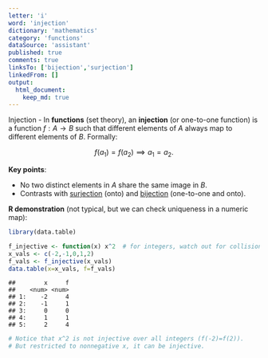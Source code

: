 ```yaml
---
letter: 'i'
word: 'injection'
dictionary: 'mathematics'
category: 'functions'
dataSource: 'assistant'
published: true
comments: true
linksTo: ['bijection','surjection']
linkedFrom: []
output:
  html_document:
    keep_md: true
---
```




<a id="injection">Injection</a> - In **functions** (set theory), an **injection** (or one-to-one function) is a function $f: A \to B$ such that different elements of $A$ always map to different elements of $B$. Formally:

$$
f(a_1) = f(a_2) \implies a_1 = a_2.
$$

**Key points**:
- No two distinct elements in $A$ share the same image in $B$.
- Contrasts with [surjection](#surjection) (onto) and [bijection](#bijection) (one-to-one and onto).

**R demonstration** (not typical, but we can check uniqueness in a numeric map):


``` r
library(data.table)

f_injective <- function(x) x^2  # for integers, watch out for collisions at +/-x
x_vals <- c(-2,-1,0,1,2)
f_vals <- f_injective(x_vals)
data.table(x=x_vals, f=f_vals)
```

```
##        x     f
##    <num> <num>
## 1:    -2     4
## 2:    -1     1
## 3:     0     0
## 4:     1     1
## 5:     2     4
```

``` r
# Notice that x^2 is not injective over all integers (f(-2)=f(2)). 
# But restricted to nonnegative x, it can be injective.
```
